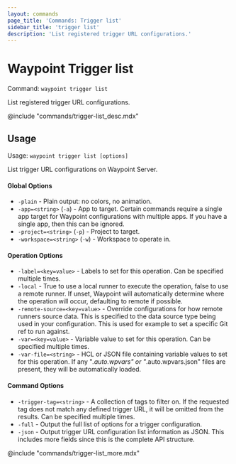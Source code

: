 ```yaml
---
layout: commands
page_title: 'Commands: Trigger list'
sidebar_title: 'trigger list'
description: 'List registered trigger URL configurations.'
---
```


# Waypoint Trigger list

Command: `waypoint trigger list`

List registered trigger URL configurations.

@include "commands/trigger-list_desc.mdx"

## Usage

Usage: `waypoint trigger list [options]`

List trigger URL configurations on Waypoint Server.

#### Global Options

- `-plain` - Plain output: no colors, no animation.
- `-app=<string>` (`-a`) - App to target. Certain commands require a single app target for Waypoint configurations with multiple apps. If you have a single app, then this can be ignored.
- `-project=<string>` (`-p`) - Project to target.
- `-workspace=<string>` (`-w`) - Workspace to operate in.

#### Operation Options

- `-label=<key=value>` - Labels to set for this operation. Can be specified multiple times.
- `-local` - True to use a local runner to execute the operation, false to use a remote runner.
  If unset, Waypoint will automatically determine where the operation will occur,
  defaulting to remote if possible.
- `-remote-source=<key=value>` - Override configurations for how remote runners source data. This is specified to the data source type being used in your configuration. This is used for example to set a specific Git ref to run against.
- `-var=<key=value>` - Variable value to set for this operation. Can be specified multiple times.
- `-var-file=<string>` - HCL or JSON file containing variable values to set for this operation. If any "_.auto.wpvars" or "_.auto.wpvars.json" files are present, they will be automatically loaded.

#### Command Options

- `-trigger-tag=<string>` - A collection of tags to filter on. If the requested tag does not match any defined trigger URL, it will be omitted from the results. Can be specified multiple times.
- `-full` - Output the full list of options for a trigger configuration.
- `-json` - Output trigger URL configuration list information as JSON. This includes more fields since this is the complete API structure.

@include "commands/trigger-list_more.mdx"
